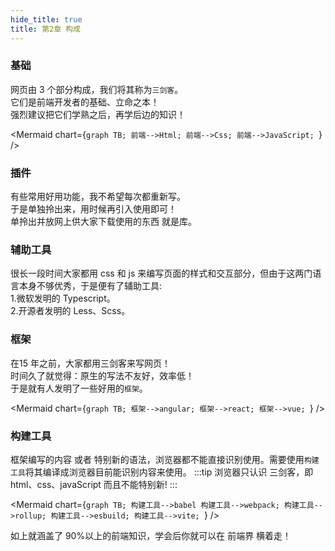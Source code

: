 ```yaml
---
hide_title: true
title: 第2章 构成
---
```


### 基础

网页由 3 个部分构成，我们将其称为`三剑客`。  
它们是前端开发者的基础、立命之本！  
强烈建议把它们学熟之后，再学后边的知识！

<Mermaid
  chart={`graph TB;
    前端-->Html;
    前端-->Css;
    前端-->JavaScript;
`}
/>

### 插件

有些常用好用功能，我不希望每次都重新写。   
于是单独拎出来，用时候再引入使用即可！   
单拎出并放网上供大家下载使用的东西 就是库。

### 辅助工具

很长一段时间大家都用 css 和 js 来编写页面的样式和交互部分，但由于这两门语言本身不够优秀，于是便有了辅助工具:    
1.微软发明的 Typescript。     
2.开源者发明的 Less、Scss。


### 框架

在15 年之前，大家都用三剑客来写网页！  
时间久了就觉得：原生的写法不友好，效率低！  
于是就有人发明了一些好用的`框架`。

<Mermaid
  chart={`graph TB;
    框架-->angular;
    框架-->react;
    框架-->vue;
`}
/>

### 构建工具

框架编写的内容 或者 特别新的语法，浏览器都不能直接识别使用。需要使用`构建工具`将其编译成浏览器目前能识别内容来使用。 
:::tip
浏览器只认识 三剑客，即html、css、javaScript 而且不能特别新!
:::

<Mermaid
  chart={`graph TB;
    构建工具-->babel
    构建工具-->webpack;
    构建工具-->rollup;
    构建工具-->esbuild;
    构建工具-->vite;
`}
/>

如上就涵盖了 90%以上的前端知识，学会后你就可以在 前端界 横着走！